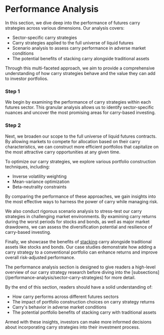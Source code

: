 
# Performance Analysis

In this section, we dive deep into the performance of futures carry strategies across various dimensions. Our analysis covers:

- Sector-specific carry strategies
- Carry strategies applied to the full universe of liquid futures
- Scenario analysis to assess carry performance in adverse market conditions
- The potential benefits of stacking carry alongside traditional assets

Through this multi-faceted approach, we aim to provide a comprehensive understanding of how carry strategies behave and the value they can add to investor portfolios.

<Steps>

### Step 1

We begin by examining the performance of carry strategies within each futures sector. This granular analysis allows us to identify sector-specific nuances and uncover the most promising areas for carry-based investing. 

### Step 2

Next, we broaden our scope to the full universe of liquid futures contracts. By allowing markets to compete for allocation based on their carry characteristics, we can construct more efficient portfolios that capitalize on the most attractive carry opportunities at any given time.

</Steps>

To optimize our carry strategies, we explore various portfolio construction techniques, including:

- Inverse volatility weighting
- Mean-variance optimization
- Beta-neutrality constraints

By comparing the performance of these approaches, we gain insights into the most effective ways to harness the power of carry while managing risk.

We also conduct rigorous scenario analysis to stress-test our carry strategies in challenging market environments. By examining carry returns during the worst periods for stocks and bonds, as well as major market drawdowns, we can assess the diversification potential and resilience of carry-based investing.

Finally, we showcase the benefits of [stacking](/performance-analysis/stacking-case-studies) carry alongside traditional assets like stocks and bonds. Our case studies demonstrate how adding a carry strategy to a conventional portfolio can enhance returns and improve overall risk-adjusted performance.

<Callout>
The performance analysis section is designed to give readers a high-level overview of our carry strategy research before diving into the [subsections](/performance-analysis/sector-carry-strategies) for more detail.
</Callout>

By the end of this section, readers should have a solid understanding of:

- How carry performs across different futures sectors
- The impact of portfolio construction choices on carry strategy returns
- Carry's behavior in adverse market conditions
- The potential portfolio benefits of stacking carry with traditional assets

Armed with these insights, investors can make more informed decisions about incorporating carry strategies into their investment process.